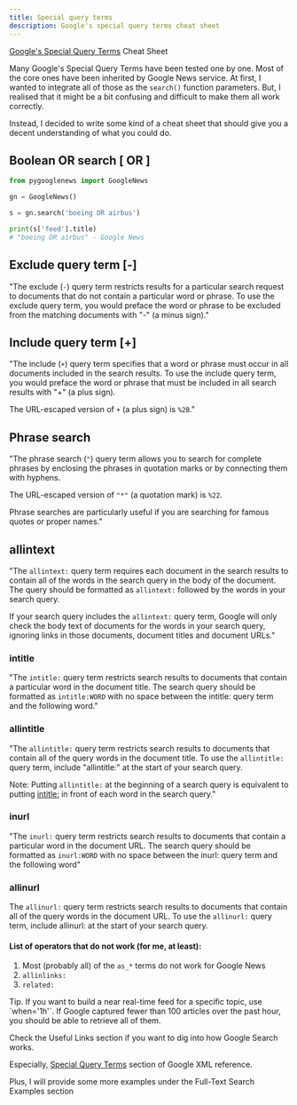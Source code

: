 ```yaml
---
title: Special query terms
description: Google's special query terms cheat sheet
---
```


[Google's Special Query Terms](https://developers.google.com/custom-search/docs/xml_results#special-query-terms)
Cheat Sheet

Many Google's Special Query Terms have been tested one by one. Most of the core
ones have been inherited by Google News service. At first, I wanted to integrate
all of those as the `search()` function parameters. But, I realised that it
might be a bit confusing and difficult to make them all work correctly.

Instead, I decided to write some kind of a cheat sheet that should give you a
decent understanding of what you could do.

## Boolean OR search \[ OR \]

```python
from pygooglenews import GoogleNews

gn = GoogleNews()

s = gn.search('boeing OR airbus')

print(s['feed'].title)
# "boeing OR airbus" - Google News
```

## Exclude query term \[-\]

"The exclude (`-`) query term restricts results for a particular search request
to documents that do not contain a particular word or phrase. To use the exclude
query term, you would preface the word or phrase to be excluded from the
matching documents with "-" (a minus sign)."

## Include query term \[+\]

"The include (`+`) query term specifies that a word or phrase must occur in all
documents included in the search results. To use the include query term, you
would preface the word or phrase that must be included in all search results
with "+" (a plus sign).

The URL-escaped version of `+` (a plus sign) is `%2B`."

## Phrase search

"The phrase search (`"`) query term allows you to search for complete phrases by
enclosing the phrases in quotation marks or by connecting them with hyphens.

The URL-escaped version of `"*"` (a quotation mark) is `%22`.

Phrase searches are particularly useful if you are searching for famous quotes
or proper names."

## allintext

"The `allintext:` query term requires each document in the search results to
contain all of the words in the search query in the body of the document. The
query should be formatted as `allintext:` followed by the words in your search
query.

If your search query includes the `allintext:` query term, Google will only
check the body text of documents for the words in your search query, ignoring
links in those documents, document titles and document URLs."

### intitle

"The `intitle:` query term restricts search results to documents that contain a
particular word in the document title. The search query should be formatted as
`intitle:WORD` with no space between the intitle: query term and the following
word."

### allintitle

"The `allintitle:` query term restricts search results to documents that contain
all of the query words in the document title. To use the `allintitle:` query
term, include "allintitle:" at the start of your search query.

Note: Putting `allintitle:` at the beginning of a search query is equivalent to
putting
[intitle:](https://developers.google.com/custom-search/docs/xml_results#TitleSearchqt)
in front of each word in the search query."

### inurl

"The `inurl:` query term restricts search results to documents that contain a
particular word in the document URL. The search query should be formatted as
`inurl:WORD` with no space between the inurl: query term and the following word"

### allinurl

The `allinurl:` query term restricts search results to documents that contain
all of the query words in the document URL. To use the `allinurl:` query term,
include allinurl: at the start of your search query.

#### List of operators that do not work (for me, at least):

1.  Most (probably all) of the `as_*` terms do not work for Google News
2.  `allinlinks:`
3.  `related:`

<Tip>
  Tip. If you want to build a near real-time feed for a specific topic, use
  `when='1h'`. If Google captured fewer than 100 articles over the past hour,
  you should be able to retrieve all of them.
</Tip>

Check the Useful Links section if you want to dig into how Google Search works.

Especially,
[Special Query Terms](https://developers.google.com/custom-search/docs/xml_results#special-query-terms)
section of Google XML reference.

Plus, I will provide some more examples under the Full-Text Search Examples
section
